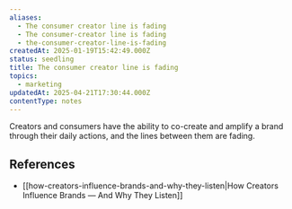 ```yaml
---
aliases:
  - The consumer creator line is fading
  - The consumer-creator line is fading
  - the-consumer-creator-line-is-fading
createdAt: 2025-01-19T15:42:49.000Z
status: seedling
title: The consumer creator line is fading
topics:
  - marketing
updatedAt: 2025-04-21T17:30:44.000Z
contentType: notes
---
```

Creators and consumers have the ability to co-create and amplify a brand through their daily actions, and the lines between them are fading.

## References

- [[how-creators-influence-brands-and-why-they-listen|How Creators Influence Brands — And Why They Listen]]
